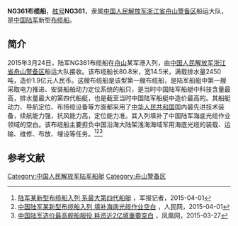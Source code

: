 {{軍艦模板
|圖片=
|照片說明=
|圖片2= 
|照片說明2= 
|名稱=NG361布缆船  [[File:Ground_Force_Flag_of_the_People's_Republic_of_China.svg|30px]]
|艦種= 布缆船
|艦名= NG361
|擁有國={{PRC}}
|艦級= 
|代號= NG361
|前型=
|次型=
|同型=
|數量= 
|製造=
|下訂=
|造價= 1.9亿元人民币
|動工= 
|下水=
|服役= 2015年3月24日
|退役= 
|結局= 
|除籍= 
|狀態=現役
|綽號=
|榮譽=
|排水=
|標準=
|滿載= 2450吨
|長度= 80.8米
|闊度= 14.5米
|吃水= 
|極速=
|鍋爐=
|引擎= 
|燃料= 
|出力= 
|續航= 
|乘員= 
|裝甲= 
|裝備=
|射控裝置=
|偵搜設備=
|電戰系統=
|電子設備=
|飛行= 
|艦載機= 
|其它=
}}

'''NG361布缆船'''，[[舷号|舷号]]'''NG361'''，隶属[[中国人民解放军浙江省舟山警备区|中国人民解放军浙江省舟山警备区]]船运大队，是[[中国陆军|中国陆军]]新型[[布缆船|布缆船]]。

==简介==
2015年3月24日，陆军NG361布缆船在[[舟山|舟山]]某军港入列，由[[中国人民解放军浙江省舟山警备区|中国人民解放军浙江省舟山警备区]]船运大队接收。该布缆船长80.8米，宽14.5米，满载排水量2450吨，造价1.9亿元人民币。这艘布缆船是该型第一艘布缆船，是陆军船艇中第一艘采取电力推进、安装船舶动力定位系统的船只，是当时中国陆军船艇中科技含量最高，排水量最大的第四代船艇，也是截至当时中国陆军船艇中造价最高的。其船艇动力、导航定位、布捞缆设备等方面都采用了[[中华人民共和国|中华人民共和国]]国内最先进技术装备，续航能力强，抗风能力高，定位能力准。其入列填补了中国陆军海底光缆作业领域的空白。该布缆船主要担负中国沿海大陆架浅海海域军用海底光缆的装载、运输、维修、布放、埋设等任务。<ref>[http://zz.81.cn/content/2015-04/01/content_6422831.htm 陆军某新型布缆船入列 系最大第四代船艇] {{Wayback|url=http://zz.81.cn/content/2015-04/01/content_6422831.htm |date=20161109222254 }}，军报记者，2015-04-01</ref><ref>[http://military.people.com.cn/n/2015/0401/c172467-26784310.html 中国陆军某新型布缆船入列 填补海底光缆作业空白] {{Wayback|url=http://military.people.com.cn/n/2015/0401/c172467-26784310.html |date=20161022023911 }}，人民网，2015-04-01</ref><ref>[http://news.ifeng.com/a/20150327/43431174_0.shtml 中国陆军造价最高舰船服役 耗资近2亿填重要空白] {{Wayback|url=http://news.ifeng.com/a/20150327/43431174_0.shtml |date=20161022022510 }}，凤凰网，2015-03-27</ref>

== 参考文献 ==
{{Reflist|30em}}

[[Category:中国人民解放军陆军船艇|Category:中国人民解放军陆军船艇]]
[[Category:舟山警备区|Category:舟山警备区]]

{{中华人民共和国军事小作品}}